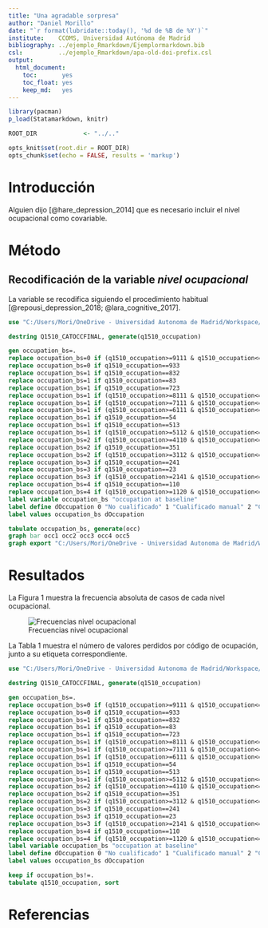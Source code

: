 ```yaml
---
title: "Una agradable sorpresa"
author: "Daniel Morillo"
date: "`r format(lubridate::today(), '%d de %B de %Y')`"
institute:    CCOMS, Universidad Autónoma de Madrid
bibliography: ../ejemplo_Rmarkdown/Ejemplormarkdown.bib
csl:          ../ejemplo_Rmarkdown/apa-old-doi-prefix.csl
output:
  html_document:
    toc:       yes
    toc_float: yes
    keep_md:   yes
---
```


```r
library(pacman)
p_load(Statamarkdown, knitr)

ROOT_DIR             <- "../.."

opts_knit$set(root.dir = ROOT_DIR)
opts_chunk$set(echo = FALSE, results = 'markup')
```


# Introducción

Alguien dijo [@hare_depression_2014]
que es necesario incluir el nivel ocupacional como covariable.


# Método

## Recodificación de la variable *nivel ocupacional*

La variable se recodifica siguiendo el procedimiento habitual
[@repousi_depression_2018; @lara_cognitive_2017].

```stata
use "C:/Users/Mori/OneDrive - Universidad Autonoma de Madrid/Workspace/Seminario Markdown/dat/ecs_base.dta"

destring Q1510_CATOCCFINAL, generate(q1510_occupation)

gen occupation_bs=.
replace occupation_bs=0 if (q1510_occupation>=9111 & q1510_occupation<=9629)
replace occupation_bs=0 if q1510_occupation==933
replace occupation_bs=1 if q1510_occupation==832
replace occupation_bs=1 if q1510_occupation==83
replace occupation_bs=1 if q1510_occupation==723
replace occupation_bs=1 if (q1510_occupation>=8111 & q1510_occupation<=8350)
replace occupation_bs=1 if (q1510_occupation>=7111 & q1510_occupation<=7534)
replace occupation_bs=1 if (q1510_occupation>=6111 & q1510_occupation<=6320)
replace occupation_bs=1 if q1510_occupation==54
replace occupation_bs=1 if q1510_occupation==513
replace occupation_bs=1 if (q1510_occupation>=5112 & q1510_occupation<=5419)
replace occupation_bs=2 if (q1510_occupation>=4110 & q1510_occupation<=4419)
replace occupation_bs=2 if q1510_occupation==351
replace occupation_bs=2 if (q1510_occupation>=3112 & q1510_occupation<=3435)
replace occupation_bs=3 if q1510_occupation==241
replace occupation_bs=3 if q1510_occupation==23
replace occupation_bs=3 if (q1510_occupation>=2141 & q1510_occupation<=2659)
replace occupation_bs=4 if q1510_occupation==110
replace occupation_bs=4 if (q1510_occupation>=1120 & q1510_occupation<=1420)
label variable occupation_bs "occupation at baseline"
label define dOccupation 0 "No cualificado" 1 "Cualificado manual" 2 "Cualificado no manual" 3 "Profesional" 4 "Directivo"
label values occupation_bs dOccupation

tabulate occupation_bs, generate(occ)
graph bar occ1 occ2 occ3 occ4 occ5
graph export "C:/Users/Mori/OneDrive - Universidad Autonoma de Madrid/Workspace/Seminario Markdown/www/ejemplo_con_Stata/barchart.svg", replace
```


# Resultados

La Figura 1 muestra la frecuencia absoluta de casos de cada nivel ocupacional.

![Frecuencias nivel ocupacional](barchart.svg)


La Tabla 1 muestra el número de valores perdidos por código de ocupación,
junto a su etiqueta correspondiente.


```stata
use "C:/Users/Mori/OneDrive - Universidad Autonoma de Madrid/Workspace/Seminario Markdown/dat/ecs_base.dta"

destring Q1510_CATOCCFINAL, generate(q1510_occupation)

gen occupation_bs=.
replace occupation_bs=0 if (q1510_occupation>=9111 & q1510_occupation<=9629)
replace occupation_bs=0 if q1510_occupation==933
replace occupation_bs=1 if q1510_occupation==832
replace occupation_bs=1 if q1510_occupation==83
replace occupation_bs=1 if q1510_occupation==723
replace occupation_bs=1 if (q1510_occupation>=8111 & q1510_occupation<=8350)
replace occupation_bs=1 if (q1510_occupation>=7111 & q1510_occupation<=7534)
replace occupation_bs=1 if (q1510_occupation>=6111 & q1510_occupation<=6320)
replace occupation_bs=1 if q1510_occupation==54
replace occupation_bs=1 if q1510_occupation==513
replace occupation_bs=1 if (q1510_occupation>=5112 & q1510_occupation<=5419)
replace occupation_bs=2 if (q1510_occupation>=4110 & q1510_occupation<=4419)
replace occupation_bs=2 if q1510_occupation==351
replace occupation_bs=2 if (q1510_occupation>=3112 & q1510_occupation<=3435)
replace occupation_bs=3 if q1510_occupation==241
replace occupation_bs=3 if q1510_occupation==23
replace occupation_bs=3 if (q1510_occupation>=2141 & q1510_occupation<=2659)
replace occupation_bs=4 if q1510_occupation==110
replace occupation_bs=4 if (q1510_occupation>=1120 & q1510_occupation<=1420)
label variable occupation_bs "occupation at baseline"
label define dOccupation 0 "No cualificado" 1 "Cualificado manual" 2 "Cualificado no manual" 3 "Profesional" 4 "Directivo"
label values occupation_bs dOccupation

keep if occupation_bs!=.
tabulate q1510_occupation, sort
```


# Referencias

